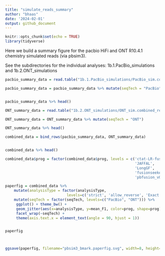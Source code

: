 ```yaml
---
title: "simulate_reads_summary"
author: "bhaas"
date: '2024-02-01'
output: github_document
---
```


```r
knitr::opts_chunk$set(echo = TRUE)
library(tidyverse)
```


Here we build a summary figure for the pacbio HiFi and ONT R10.4.1 chemistry simulated reads (via pbsim3).

See the subdirectories for the individual analyses:
    1b.1.PacBio_simulations 
       and
    1b.2.ONT_simulations


```r

pacbio_summary_data = read.table("1b.1.PacBio_simulations/PacBio_sim.combined_results.tsv", header=T, sep="\t")

pacbio_summary_data = pacbio_summary_data %>% mutate(seqTech = "PacBio")


pacbio_summary_data %>% head()
```



```r

ONT_summary_data = read.table("1b.2.ONT_simulations/ONT_sim.combined_results.tsv", header=T, sep="\t")

ONT_summary_data = ONT_summary_data %>% mutate(seqTech = "ONT")

ONT_summary_data %>% head()

```


```r

combined_data = bind_rows(pacbio_summary_data, ONT_summary_data)


combined_data %>% head()
```


```r

combined_data$prog = factor(combined_data$prog, levels = c('ctat-LR-fusion.v0.13.0',
                                                           'JAFFAL',
                                                           'LongGF',
                                                           'fusionseeker_s1',
                                                           'pbfusion_v0.4.0') )


```




```r

paperfig = combined_data %>%
    mutate(analysisType = factor(analysisType, 
                            levels=c('strict', 'allow_reverse', 'Exact Brkpt', 'Fuzzy Brkpt') )) %>%
    mutate(seqTech = factor(seqTech, levels=c("PacBio", "ONT"))) %>%
     ggplot() + theme_bw() +
     geom_jitter(aes(x=analysisType, y=mean_F1, color=prog, shape=prog), width=0.2, height=0, size=rel(3)) +
     facet_wrap(~seqTech) +
     theme(axis.text.x = element_text(angle = 90, hjust = 1)) 


paperfig




```

```r

ggsave(paperfig, filename="pbsim3_bmark.paperfig.svg", width=8, height=5)


```



